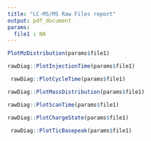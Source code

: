 ```yaml
---
title: "LC-MS/MS Raw Files report"
output: pdf_document
params:
  file1 : NA
---
```


```r

PlotMzDistribution(params$file1)
```



```r

rawDiag::PlotInjectionTime(params$file1)
```



```r
 rawDiag::PlotCycleTime(params$file1)

```

```r
rawDiag::PlotMassDistribution(params$file1)
```

```r
rawDiag::PlotScanTime(params$file1)
```


```r
rawDiag::PlotChargeState(params$file1)
```


```r
 rawDiag::PlotTicBasepeak(params$file1)
```


